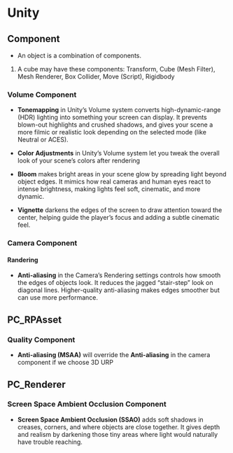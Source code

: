 # Unity

## Component

- An object is a combination of components.

1. A cube may have these components: Transform, Cube (Mesh Filter), Mesh Renderer, Box Collider, Move (Script), Rigidbody

### Volume Component

- **Tonemapping** in Unity’s Volume system converts high-dynamic-range (HDR) lighting into something your screen can display. It prevents blown-out highlights and crushed shadows, and gives your scene a more filmic or realistic look depending on the selected mode (like Neutral or ACES).

- **Color Adjustments** in Unity’s Volume system let you tweak the overall look of your scene’s colors after rendering

- **Bloom** makes bright areas in your scene glow by spreading light beyond object edges. It mimics how real cameras and human eyes react to intense brightness, making lights feel soft, cinematic, and more dynamic.

- **Vignette** darkens the edges of the screen to draw attention toward the center, helping guide the player’s focus and adding a subtle cinematic feel.

### Camera Component

#### Randering

- **Anti-aliasing** in the Camera’s Rendering settings controls how smooth the edges of objects look. It reduces the jagged “stair-step” look on diagonal lines. Higher-quality anti-aliasing makes edges smoother but can use more performance.

## PC_RPAsset

### Quality Component

- **Anti-aliasing (MSAA)** will override the **Anti-aliasing** in the camera component if we choose 3D URP

## PC_Renderer

### Screen Space Ambient Occlusion Component

- **Screen Space Ambient Occlusion (SSAO)** adds soft shadows in creases, corners, and where objects are close together. It gives depth and realism by darkening those tiny areas where light would naturally have trouble reaching.
